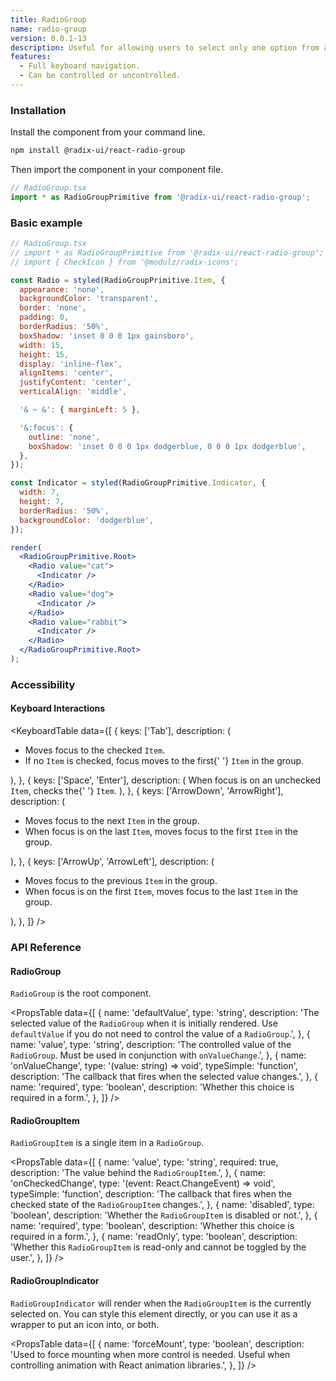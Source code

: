 ```yaml
---
title: RadioGroup
name: radio-group
version: 0.0.1-13
description: Useful for allowing users to select only one option from a set.
features:
  - Full keyboard navigation.
  - Can be controlled or uncontrolled.
---
```


### Installation

Install the component from your command line.

```bash
npm install @radix-ui/react-radio-group
```

Then import the component in your component file.

```jsx
// RadioGroup.tsx
import * as RadioGroupPrimitive from '@radix-ui/react-radio-group';
```

### Basic example

```jsx live manual
// RadioGroup.tsx
// import * as RadioGroupPrimitive from '@radix-ui/react-radio-group';
// import { CheckIcon } from '@modulz/radix-icons';

const Radio = styled(RadioGroupPrimitive.Item, {
  appearance: 'none',
  backgroundColor: 'transparent',
  border: 'none',
  padding: 0,
  borderRadius: '50%',
  boxShadow: 'inset 0 0 0 1px gainsboro',
  width: 15,
  height: 15,
  display: 'inline-flex',
  alignItems: 'center',
  justifyContent: 'center',
  verticalAlign: 'middle',

  '& ~ &': { marginLeft: 5 },

  '&:focus': {
    outline: 'none',
    boxShadow: 'inset 0 0 0 1px dodgerblue, 0 0 0 1px dodgerblue',
  },
});

const Indicator = styled(RadioGroupPrimitive.Indicator, {
  width: 7,
  height: 7,
  borderRadius: '50%',
  backgroundColor: 'dodgerblue',
});

render(
  <RadioGroupPrimitive.Root>
    <Radio value="cat">
      <Indicator />
    </Radio>
    <Radio value="dog">
      <Indicator />
    </Radio>
    <Radio value="rabbit">
      <Indicator />
    </Radio>
  </RadioGroupPrimitive.Root>
);
```

### Accessibility

#### Keyboard Interactions

<KeyboardTable
  data={[
    {
      keys: ['Tab'],
      description: (
        <ul>
          <li>
            Moves focus to the checked <Code>Item</Code>.
          </li>
          <li>
            If no <Code>Item</Code> is checked, focus moves to the first{' '}
            <Code>Item</Code> in the group.
          </li>
        </ul>
      ),
    },
    {
      keys: ['Space', 'Enter'],
      description: (
        <span>
          When focus is on an unchecked <Code>Item</Code>, checks the{' '}
          <Code>Item</Code>.
        </span>
      ),
    },
    {
      keys: ['ArrowDown', 'ArrowRight'],
      description: (
        <ul>
          <li>
            Moves focus to the next <Code>Item</Code> in the group.
          </li>
          <li>
            When focus is on the last <Code>Item</Code>, moves focus to the
            first <Code>Item</Code> in the group.
          </li>
        </ul>
      ),
    },
    {
      keys: ['ArrowUp', 'ArrowLeft'],
      description: (
        <ul>
          <li>
            Moves focus to the previous <Code>Item</Code> in the group.
          </li>
          <li>
            When focus is on the first <Code>Item</Code>, moves focus to the
            last <Code>Item</Code> in the group.
          </li>
        </ul>
      ),
    },
  ]}
/>

### API Reference

#### RadioGroup

`RadioGroup` is the root component.

<PropsTable
  data={[
    {
      name: 'defaultValue',
      type: 'string',
      description:
        'The selected value of the `RadioGroup` when it is initially rendered. Use `defaultValue` if you do not need to control the value of a `RadioGroup`.',
    },
    {
      name: 'value',
      type: 'string',
      description:
        'The controlled value of the `RadioGroup`. Must be used in conjunction with `onValueChange`.',
    },
    {
      name: 'onValueChange',
      type: '(value: string) => void',
      typeSimple: 'function',
      description: 'The callback that fires when the selected value changes.',
    },
    {
      name: 'required',
      type: 'boolean',
      description: 'Whether this choice is required in a form.',
    },
  ]}
/>

#### RadioGroupItem

`RadioGroupItem` is a single item in a `RadioGroup`.

<PropsTable
  data={[
    {
      name: 'value',
      type: 'string',
      required: true,
      description: 'The value behind the `RadioGroupItem`.',
    },
    {
      name: 'onCheckedChange',
      type: '(event: React.ChangeEvent<HTMLInputElement>) => void',
      typeSimple: 'function',
      description:
        'The callback that fires when the checked state of the `RadioGroupItem` changes.',
    },
    {
      name: 'disabled',
      type: 'boolean',
      description: 'Whether the `RadioGroupItem` is disabled or not.',
    },
    {
      name: 'required',
      type: 'boolean',
      description: 'Whether this choice is required in a form.',
    },
    {
      name: 'readOnly',
      type: 'boolean',
      description:
        'Whether this `RadioGroupItem` is read-only and cannot be toggled by the user.',
    },
  ]}
/>

#### RadioGroupIndicator

`RadioGroupIndicator` will render when the `RadioGroupItem` is the currently selected on. You can style this element directly, or you can use it as a wrapper to put an icon into, or both.

<PropsTable
  data={[
    {
      name: 'forceMount',
      type: 'boolean',
      description:
        'Used to force mounting when more control is needed. Useful when controlling animation with React animation libraries.',
    },
  ]}
/>
